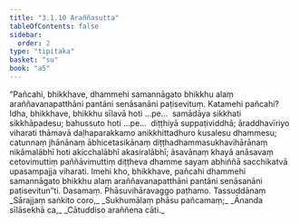 ```yaml
---
title: "3.1.10 Araññasutta"
tableOfContents: false
sidebar:
  order: 2
type: "tipitaka"
basket: "su"
book: "a5"
---
```



<DynamicBreadcrumb />

<Division number="110" book="a5" bookNo="16" page="119">

<Paragraph number="658" book="a5">
“Pañcahi, bhikkhave, dhammehi samannāgato bhikkhu alaṃ araññavanapatthāni pantāni senāsanāni paṭisevituṃ. Katamehi pañcahi? Idha, bhikkhave, bhikkhu sīlavā hoti …pe…  samādāya sikkhati sikkhāpadesu; bahussuto hoti …pe…  diṭṭhiyā suppaṭividdhā; āraddhavīriyo viharati thāmavā daḷhaparakkamo anikkhittadhuro kusalesu dhammesu; catunnaṃ jhānānaṃ ābhicetasikānaṃ diṭṭhadhammasukhavihārānaṃ nikāmalābhī hoti akicchalābhī akasiralābhī; āsavānaṃ khayā anāsavaṃ cetovimuttiṃ paññāvimuttiṃ diṭṭheva dhamme sayaṃ abhiññā sacchikatvā upasampajja viharati. Imehi kho, bhikkhave, pañcahi dhammehi samannāgato bhikkhu alaṃ araññavanapatthāni pantāni senāsanāni paṭisevitun”ti.

</Paragraph>
</Division>

<Paragraph number="659" type="center" book="a5">
Dasamaṃ.



</Paragraph>

<Paragraph number="660" type="center" book="a5">
Phāsuvihāravaggo paṭhamo.



</Paragraph>

<Paragraph number="661" type="center" book="a5">
Tassuddānaṃ


</Paragraph>

<Paragraph number="662" type="verses" book="a5">
_Sārajjaṃ saṅkito coro,_  
_Sukhumālaṃ phāsu pañcamaṃ;_  
_Ānanda sīlāsekhā ca,_  
_Cātuddiso araññena cāti._
</Paragraph>